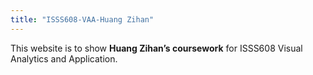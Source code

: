 ```yaml
---
title: "ISSS608-VAA-Huang Zihan"
---
```


This website is to show **Huang Zihan's coursework** for ISSS608 Visual Analytics and Application.

